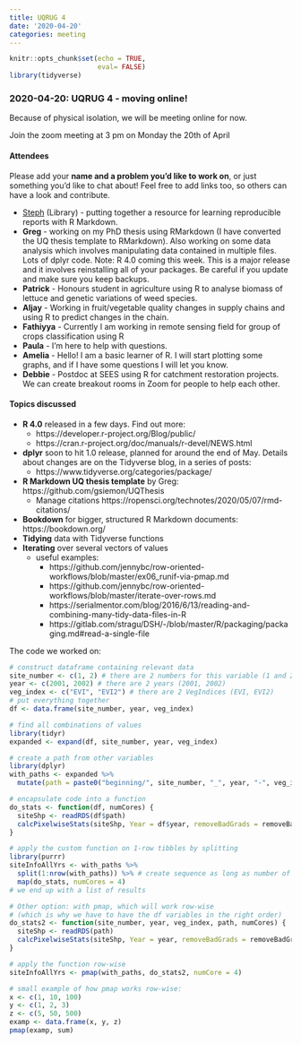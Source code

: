 ```yaml
---
title: UQRUG 4
date: '2020-04-20'
categories: meeting
---
```


```r
knitr::opts_chunk$set(echo = TRUE,
                      eval= FALSE)
library(tidyverse)

```

### 2020-04-20: UQRUG 4 - moving online!

Because of physical isolation, we will be meeting online for now.

Join the zoom meeting at 3 pm on Monday the 20th of April


#### Attendees

Please add your **name and a problem you'd like to work on**, or just something you'd like to chat about! Feel free to add links too, so others can have a look and contribute.

* [Steph](https://mastodon.indie.host/@stragu/) (Library) - putting together a resource for learning reproducible reports with R Markdown.
* **Greg** - working on my PhD thesis using RMarkdown (I have converted the UQ thesis template to RMarkdown). Also working on some data analysis which involves manipulating data contained in multiple files. Lots of dplyr code.  Note: R 4.0 coming this week. This is a major release and it involves reinstalling all of your packages. Be careful if you update and make sure you keep backups.
* **Patrick** - Honours student in agriculture using R to analyse biomass of lettuce and genetic variations of weed species. 
* **Aljay** - Working in  fruit/vegetable quality changes in supply chains and using R to predict changes in the chain.
* **Fathiyya** - Currently I am working in remote sensing field for group of crops classification using R
*  **Paula** - I'm here to help with questions.
*  **Amelia** - Hello! I am a basic learner of R. I will start plotting some graphs, and if I have some questions I will let you know.
*  **Debbie** - Postdoc at SEES using R for catchment restoration projects.
We can create breakout rooms in Zoom for people to help each other.


#### Topics discussed

* **R 4.0** released in a few days. Find out more:
    * https://developer.r-project.org/Blog/public/
    * https://cran.r-project.org/doc/manuals/r-devel/NEWS.html
* **dplyr** soon to hit 1.0 release, planned for around the end of May. Details about changes are on the Tidyverse blog, in a series of posts:
    * https://www.tidyverse.org/categories/package/
* **R Markdown UQ thesis template** by Greg: https://github.com/gsiemon/UQThesis
    * Manage citations https://ropensci.org/technotes/2020/05/07/rmd-citations/
* **Bookdown** for bigger, structured R Markdown documents: https://bookdown.org/
* **Tidying** data with Tidyverse functions
* **Iterating** over several vectors of values
    * useful examples:
        * https://github.com/jennybc/row-oriented-workflows/blob/master/ex06_runif-via-pmap.md
        * https://github.com/jennybc/row-oriented-workflows/blob/master/iterate-over-rows.md
        * https://serialmentor.com/blog/2016/6/13/reading-and-combining-many-tidy-data-files-in-R
        * https://gitlab.com/stragu/DSH/-/blob/master/R/packaging/packaging.md#read-a-single-file

The code we worked on:


```r
# construct dataframe containing relevant data
site_number <- c(1, 2) # there are 2 numbers for this variable (1 and 2)
year <- c(2001, 2002) # there are 2 years (2001, 2002) 
veg_index <- c("EVI", "EVI2") # there are 2 VegIndices (EVI, EVI2)
# put everything together
df <- data.frame(site_number, year, veg_index)

# find all combinations of values
library(tidyr)
expanded <- expand(df, site_number, year, veg_index)

# create a path from other variables
library(dplyr)
with_paths <- expanded %>% 
  mutate(path = paste0("beginning/", site_number, "_", year, "-", veg_index))

# encapsulate code into a function
do_stats <- function(df, numCores) {
  siteShp <- readRDS(df$path)
  calcPixelwiseStats(siteShp, Year = df$year, removeBadGrads = removeBadGrads, optionsYldIdx = setOptionsYldIdx(minevitrees = 999, ndaysbeforemax4yldidx = 60, ndaysaftermax4yldidx = 60, VegIndex = df$veg_index), numCores = numCores, getFromBricks = FALSE)
}

# apply the custom function on 1-row tibbles by splitting
library(purrr)
siteInfoAllYrs <- with_paths %>% 
  split(1:nrow(with_paths)) %>% # create sequence as long as number of rows
  map(do_stats, numCores = 4)
# we end up with a list of results

# Other option: with pmap, which will work row-wise
# (which is why we have to have the df variables in the right order)
do_stats2 <- function(site_number, year, veg_index, path, numCores) {
  siteShp <- readRDS(path)
  calcPixelwiseStats(siteShp, Year = year, removeBadGrads = removeBadGrads, optionsYldIdx = setOptionsYldIdx(minevitrees = 999, ndaysbeforemax4yldidx = 60, ndaysaftermax4yldidx = 60, VegIndex = veg_index), numCores = numCores, getFromBricks = FALSE)
}

# apply the function row-wise
siteInfoAllYrs <- pmap(with_paths, do_stats2, numCore = 4)

# small example of how pmap works row-wise:
x <- c(1, 10, 100)
y <- c(1, 2, 3)
z <- c(5, 50, 500)
examp <- data.frame(x, y, z)
pmap(examp, sum)
```

